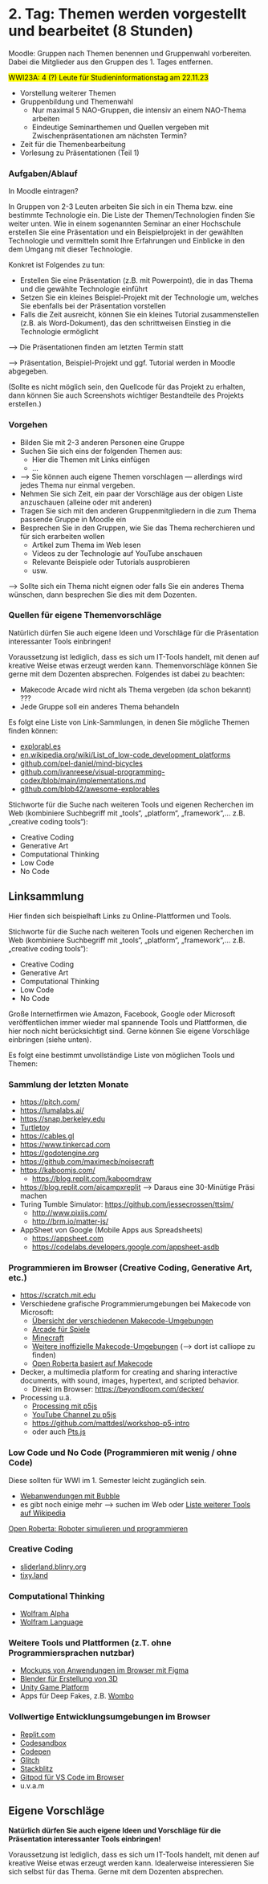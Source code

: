 
# 2. Tag: Themen werden vorgestellt und bearbeitet (8 Stunden)

<Callout>
Moodle: Gruppen nach Themen benennen und Gruppenwahl vorbereiten. 
Dabei die Mitglieder aus den Gruppen des 1. Tages entfernen.
</Callout>

 
<mark>WWI23A: 4 (?) Leute für Studieninformationstag am 22.11.23</mark>

- Vorstellung weiterer Themen
- Gruppenbildung und Themenwahl
  - Nur maximal 5 NAO-Gruppen, die intensiv an einem NAO-Thema arbeiten
  - Eindeutige Seminarthemen und Quellen vergeben mit Zwischenpräsentationen am nächsten Termin?
- Zeit für die Themenbearbeitung
- Vorlesung zu Präsentationen (Teil 1)

### Aufgaben/Ablauf

<Callout>
In Moodle eintragen?
</Callout>

In Gruppen von 2-3 Leuten arbeiten Sie sich in ein Thema bzw. eine bestimmte Technologie ein. Die Liste der Themen/Technologien finden Sie weiter unten. Wie in einem sogenannten Seminar an einer Hochschule erstellen Sie eine Präsentation und ein Beispielprojekt in der gewählten Technologie und vermitteln somit Ihre Erfahrungen und Einblicke in den dem Umgang mit dieser Technologie.

Konkret ist Folgendes zu tun:

- Erstellen Sie eine Präsentation (z.B. mit Powerpoint), die in das Thema und die gewählte Technologie einführt
- Setzen Sie ein kleines Beispiel-Projekt mit der Technologie um, welches Sie ebenfalls bei der Präsentation vorstellen
- Falls die Zeit ausreicht, können Sie ein kleines Tutorial zusammenstellen (z.B. als Word-Dokument), das den schrittweisen Einstieg in die Technologie ermöglicht

&xrarr; Die Präsentationen finden am letzten Termin statt 

&xrarr; Präsentation, Beispiel-Projekt und ggf. Tutorial werden in Moodle abgegeben.

(Sollte es nicht möglich sein, den Quellcode für das Projekt zu erhalten, dann können Sie auch Screenshots wichtiger Bestandteile des Projekts erstellen.)

### Vorgehen

- Bilden Sie mit 2-3 anderen Personen eine Gruppe
- Suchen Sie sich eins der folgenden Themen aus:
  - Hier die Themen mit Links einfügen
  - …
- &xrarr; Sie können auch eigene Themen vorschlagen &mdash; allerdings wird jedes Thema nur einmal vergeben.
- Nehmen Sie sich Zeit, ein paar der Vorschläge aus der obigen Liste anzuschauen (alleine oder mit anderen)
- Tragen Sie sich mit den anderen Gruppenmitgliedern in die zum Thema passende Gruppe in Moodle ein
- Besprechen Sie in den Gruppen, wie Sie das Thema recherchieren und für sich erarbeiten wollen 
  - Artikel zum Thema im Web lesen
  - Videos zu der Technologie auf YouTube anschauen
  - Relevante Beispiele oder Tutorials ausprobieren
  - usw.

&xrarr; Sollte sich ein Thema nicht eignen oder falls Sie ein anderes Thema wünschen, dann besprechen Sie dies mit dem Dozenten. 


### Quellen für eigene Themenvorschläge

Natürlich dürfen Sie auch eigene Ideen und Vorschläge für die Präsentation interessanter Tools einbringen!

Voraussetzung ist lediglich, dass es sich um IT-Tools handelt, mit denen auf kreative Weise etwas erzeugt werden kann.  Themenvorschläge können Sie gerne mit dem Dozenten absprechen. Folgendes ist dabei zu beachten:

-  Makecode Arcade wird nicht als Thema vergeben (da schon bekannt) ???
- Jede Gruppe soll ein anderes Thema behandeln

Es folgt eine Liste von Link-Sammlungen, in denen Sie mögliche Themen finden können:

- [explorabl.es](https://explorabl.es/)
- [en.wikipedia.org/wiki/List_of_low-code_development_platforms](https://en.wikipedia.org/wiki/List_of_low-code_development_platforms)
- [github.com/pel-daniel/mind-bicycles](https://github.com/pel-daniel/mind-bicycles)
- [github.com/ivanreese/visual-programming-codex/blob/main/implementations.md](https://github.com/ivanreese/visual-programming-codex/blob/main/implementations.md)
- [github.com/blob42/awesome-explorables](https://github.com/blob42/awesome-explorables)

Stichworte für die Suche nach weiteren Tools und eigenen Recherchen im Web (kombiniere Suchbegriff mit „tools“, „platform“, „framework“,… z.B. „creative coding tools“):

- Creative Coding
- Generative Art
- Computational Thinking
- Low Code
- No Code


## Linksammlung
Hier finden sich beispielhaft Links zu Online-Plattformen und Tools.

Stichworte für die Suche nach weiteren Tools und eigenen Recherchen  im Web (kombiniere Suchbegriff mit „tools“, „platform“, „framework“,… z.B. „creative coding tools“):

- Creative Coding
- Generative Art
- Computational Thinking
- Low Code
- No Code

Große Internetfirmen wie Amazon, Facebook, Google oder Microsoft veröffentlichen immer wieder mal spannende Tools und Plattformen, die hier noch nicht berücksichtigt sind. Gerne können Sie eigene Vorschläge einbringen (siehe unten).

Es folgt eine bestimmt unvollständige Liste von möglichen Tools und Themen:

### Sammlung der letzten Monate

- https://pitch.com/
- https://lumalabs.ai/
- https://snap.berkeley.edu
- [Turtletoy](https://turtletoy.net/)
- https://cables.gl
- https://www.tinkercad.com
- https://godotengine.org
- https://github.com/maximecb/noisecraft
- https://kaboomjs.com/
	- https://blog.replit.com/kaboomdraw
- https://blog.replit.com/aicampxreplit --> Daraus eine 30-Minütige Präsi machen
- Turing Tumble Simulator: https://github.com/jessecrossen/ttsim/
	- http://www.pixijs.com/
	- http://brm.io/matter-js/
- AppSheet von Google (Mobile Apps aus Spreadsheets)
	- https://appsheet.com
	- https://codelabs.developers.google.com/appsheet-asdb

### Programmieren im Browser (Creative Coding, Generative Art, etc.)

- https://scratch.mit.edu
- Verschiedene grafische Programmierumgebungen bei Makecode von Microsoft:
  - [Übersicht der verschiedenen Makecode-Umgebungen](https://makecode.com/)
  - [Arcade für Spiele](https://arcade.makecode.com)
  - [Minecraft](https://minecraft.makecode.com)
  - [Weitere inoffizielle Makecode-Umgebungen](https://makecode.com/labs) (--> dort ist calliope zu finden)
  - [Open Roberta basiert auf Makecode](https://lab.open-roberta.org/)
- Decker, a multimedia platform for creating and sharing interactive documents, with sound, images, hypertext, and scripted behavior.  
  - Direkt im Browser: https://beyondloom.com/decker/
- Processing u.ä.
  - [Processing mit p5js](https://p5js.org)
  - [YouTube Channel zu p5js](https://youtube.com/c/TheCodingTrain)
  - https://github.com/mattdesl/workshop-p5-intro
  - oder auch [Pts.js](https://ptsjs.org/)

### Low Code und No Code (Programmieren mit wenig / ohne Code)

Diese sollten für WWI im 1. Semester leicht zugänglich sein.

- [Webanwendungen mit Bubble](https://bubble.io)
- es gibt noch einige mehr &xrarr; suchen im Web oder [Liste weiterer Tools auf Wikipedia](https://en.wikipedia.org/wiki/List_of_low-code_development_platforms)

[Open Roberta: Roboter simulieren und programmieren](https://lab.open-roberta.org)

### Creative Coding

- [sliderland.blinry.org](https://sliderland.blinry.org/)
- [tixy.land](https://tixy.land/)

### Computational Thinking

- [Wolfram Alpha](https://www.wolframalpha.com)
- [Wolfram Language](https://www.wolfram.com/programming-lab/)

### Weitere Tools und Plattformen (z.T. ohne Programmiersprachen nutzbar)

- [Mockups von Anwendungen im Browser mit Figma](https://figma.com)
- [Blender für Erstellung von 3D](https://www.blender.org/)
- [Unity Game Platform](https://unity.com)
- Apps für Deep Fakes, z.B. [Wombo](https://wombo.ai)

### Vollwertige Entwicklungsumgebungen im Browser

- [Replit.com](https://replit.com)
- [Codesandbox](https://codesandbox.io)
- [Codepen](https://codepen.io)
- [Glitch](https://glitch.com)
- [Stackblitz](https://stackblitz.com/)
- [Gitpod für VS Code im Browser](https://gitpod.io)
- u.v.a.m

## Eigene Vorschläge 

**Natürlich dürfen Sie auch eigene Ideen und Vorschläge für die Präsentation interessanter Tools einbringen!**

Voraussetzung ist lediglich, dass es sich um IT-Tools handelt, mit denen 
auf kreative Weise etwas erzeugt werden kann. Idealerweise interessieren
Sie sich selbst für das Thema. Gerne mit dem Dozenten absprechen.
